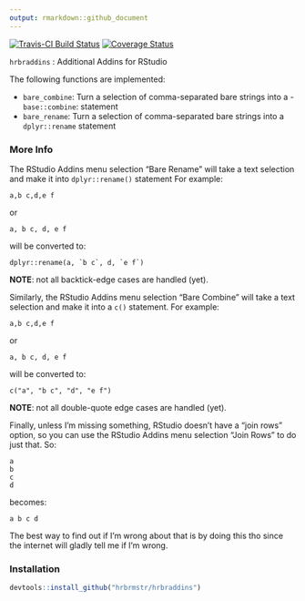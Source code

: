 ```yaml
---
output: rmarkdown::github_document
---
```

[![Travis-CI Build Status](https://travis-ci.org/.svg?branch=master)](https://travis-ci.org/) 
[![Coverage Status](https://img.shields.io/codecov/c/github//master.svg)](https://codecov.io/github/?branch=master)

`hrbraddins` : Additional Addins for RStudio

The following functions are implemented:

- `bare_combine`:	Turn a selection of comma-separated bare strings into a - `base::combine`: statement
- `bare_rename`:	Turn a selection of comma-separated bare strings into a `dplyr::rename` statement

### More Info

The RStudio Addins menu selection "Bare Rename" will take a text selection and make it into `dplyr::rename()` statement For example:

    a,b c,d,e f

or

    a, b c, d, e f

will be converted to:

    dplyr::rename(a, `b c`, d, `e f`)
    
**NOTE**: not all backtick-edge cases are handled (yet).

Similarly, the RStudio Addins menu selection "Bare Combine" will take a text selection and make it into a `c()` statement. For example:

    a,b c,d,e f

or

    a, b c, d, e f

will be converted to:

    c("a", "b c", "d", "e f")
    
**NOTE**: not all double-quote edge cases are handled (yet).

Finally, unless I'm missing something, RStudio doesn't have a "join rows" option, so you can use the RStudio Addins menu selection "Join Rows" to do just that. So:

    a
    b
    c
    d

becomes:

    a b c d

The best way to find out if I'm wrong about that is by doing this tho since the internet will gladly tell me if I'm wrong.

### Installation

```r
devtools::install_github("hrbrmstr/hrbraddins")
```

